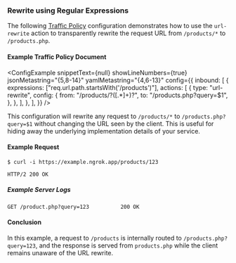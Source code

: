 
### Rewrite using Regular Expressions

The following [Traffic Policy](/docs/http/traffic-policy/index.mdx)
configuration demonstrates how to use the `url-rewrite` action to transparently
rewrite the request URL from `/products/*` to `/products.php`.

#### Example Traffic Policy Document

<ConfigExample
	snippetText={null}
	showLineNumbers={true}
	jsonMetastring="{5,8-14}"
	yamlMetastring="{4,6-13}"
	config={{
		inbound: [
			{
				expressions: ["req.url.path.startsWith('/products')"],
				actions: [
					{
						type: "url-rewrite",
						config: {
							from: "/products/?([.*]+)?",
							to: "/products.php?query=$1",
						},
					},
				],
			},
		],
	}}
/>

This configuration will rewrite any request to `/products/*` to
`/products.php?query=$1` without changing the URL seen by the client. This is
useful for hiding away the underlying implementation details of your service.

#### Example Request

```shell
$ curl -i https://example.ngrok.app/products/123
```

```http
HTTP/2 200 OK
```

##### Example Server Logs

```http
GET /product.php?query=123          200 OK
```

#### Conclusion

In this example, a request to `/products` is internally routed to
`/products.php?query=123`, and the response is served from `products.php` while
the client remains unaware of the URL rewrite.
